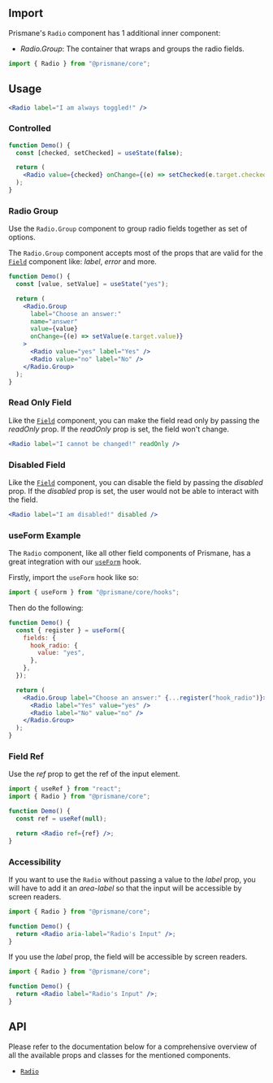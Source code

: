 ## Import

Prismane's `Radio` component has 1 additional inner component:

- _Radio.Group_: The container that wraps and groups the radio fields.

```js
import { Radio } from "@prismane/core";
```

## Usage

```jsx preview
<Radio label="I am always toggled!" />
```

### Controlled

```jsx
function Demo() {
  const [checked, setChecked] = useState(false);

  return (
    <Radio value={checked} onChange={(e) => setChecked(e.target.checked)} />
  );
}
```

### Radio Group

Use the `Radio.Group` component to group radio fields together as set of options.

The `Radio.Group` component accepts most of the props that are valid for the [`Field`](/docs/inputs/field) component like: _label_, _error_ and more.

```jsx preview
function Demo() {
  const [value, setValue] = useState("yes");

  return (
    <Radio.Group
      label="Choose an answer:"
      name="answer"
      value={value}
      onChange={(e) => setValue(e.target.value)}
    >
      <Radio value="yes" label="Yes" />
      <Radio value="no" label="No" />
    </Radio.Group>
  );
}
```

### Read Only Field

Like the [`Field`](/docs/components/field) component, you can make the field read only by passing the _readOnly_ prop. If the _readOnly_ prop is set, the field won't change.

```jsx preview
<Radio label="I cannot be changed!" readOnly />
```

### Disabled Field

Like the [`Field`](/docs/components/field) component, you can disable the field by passing the _disabled_ prop. If the _disabled_ prop is set, the user would not be able to interact with the field.

```jsx preview
<Radio label="I am disabled!" disabled />
```

### useForm Example

The `Radio` component, like all other field components of Prismane, has a great integration with our [`useForm`](/docs/hooks/use-form) hook.

Firstly, import the `useForm` hook like so:

```js
import { useForm } from "@prismane/core/hooks";
```

Then do the following:

```jsx preview
function Demo() {
  const { register } = useForm({
    fields: {
      hook_radio: {
        value: "yes",
      },
    },
  });

  return (
    <Radio.Group label="Choose an answer:" {...register("hook_radio")}>
      <Radio label="Yes" value="yes" />
      <Radio label="No" value="no" />
    </Radio.Group>
  );
}
```

### Field Ref

Use the _ref_ prop to get the ref of the input element.

```jsx
import { useRef } from "react";
import { Radio } from "@prismane/core";

function Demo() {
  const ref = useRef(null);

  return <Radio ref={ref} />;
}
```

### Accessibility

If you want to use the `Radio` without passing a value to the _label_ prop, you will have to add it an _area-label_ so that the input will be accessible by screen readers.

```jsx
import { Radio } from "@prismane/core";

function Demo() {
  return <Radio aria-label="Radio's Input" />;
}
```

If you use the _label_ prop, the field will be accessible by screen readers.

```jsx
import { Radio } from "@prismane/core";

function Demo() {
  return <Radio label="Radio's Input" />;
}
```

## API

Please refer to the documentation below for a comprehensive overview of all the available props and classes for the mentioned components.

- [`Radio`](/docs/components-api/inputs/radio-api)
